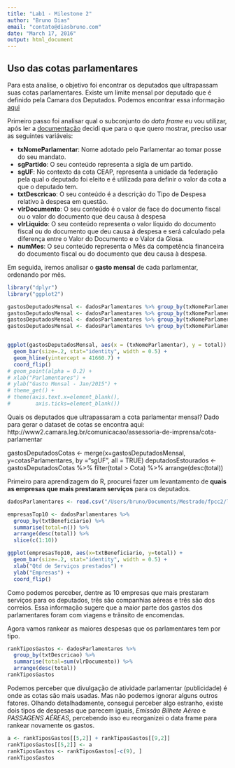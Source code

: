 ```yaml
---
title: "Lab1 - Milestone 2"
author: "Bruno Dias"
email: "contato@diasbruno.com"
date: "March 17, 2016"
output: html_document
---
```



Uso das cotas parlamentares
---------------------------------------------------------------------------------------------------
Para esta analise, o objetivo foi encontrar os deputados que ultrapassam suas cotas parlamentares. Existe um limite mensal por deputado que é definido pela Camara dos Deputados. Podemos encontrar essa informação [aqui](http://www2.camara.leg.br/comunicacao/assessoria-de-imprensa/cota-parlamentar)

Primeiro passo foi analisar qual o subconjunto do *data frame* eu vou utilizar, após ler a [documentação](http://www2.camara.leg.br/transparencia/cota-para-exercicio-da-atividade-parlamentar/explicacoes-sobre-o-formato-dos-arquivos-xml) decidi que para o que quero mostrar, preciso usar as seguintes variáveis: 

+ **txNomeParlamentar**: Nome adotado pelo Parlamentar ao tomar posse do seu mandato.
+ **sgPartido**:  O seu conteúdo representa a sigla de um partido.
+ **sgUF**: No contexto da cota CEAP, representa a unidade da federação pela qual o deputado foi eleito e é utilizada para definir o valor da cota a que o deputado tem.
+ **txtDescricao**: O seu conteúdo é a descrição do Tipo de Despesa relativo à despesa em questão.
+ **vlrDocumento**:  O seu conteúdo é o valor de face do documento fiscal ou o valor do documento que deu causa à despesa
+ **vlrLiquido**: O seu conteúdo representa o valor líquido do documento fiscal ou do documento que deu causa à despesa e será calculado pela diferença entre o Valor do Documento e o Valor da Glosa.
+ **numMes**:  O seu conteúdo representa o Mês da competência financeira do documento fiscal ou do documento que deu causa à despesa. 

Em seguida, iremos analisar o **gasto mensal** de cada parlamentar, ordenando por mês. 

```r
library("dplyr")
library("ggplot2")
```

```r
gastosDeputadosMensal <- dadosParlamentares %>% group_by(txNomeParlamentar, sgUF, numMes) %>% summarise(total=sum(vlrLiquido)) %>% arrange(desc(total)) %>% filter(sgUF=="PB", numMes==1)
gastosDeputadosMensal <- dadosParlamentares %>% group_by(txNomeParlamentar, sgUF, numMes) %>% summarise(total=sum(vlrLiquido)) %>% arrange(desc(total)) %>% filter(sgUF=="PB", numMes==2)
gastosDeputadosMensal <- dadosParlamentares %>% group_by(txNomeParlamentar, sgUF, numMes) %>% summarise(total=sum(vlrLiquido)) %>% arrange(desc(total)) %>% filter(sgUF=="PB", numMes==3)
gastosDeputadosMensal <- dadosParlamentares %>% group_by(txNomeParlamentar, sgUF, numMes) %>% summarise(total=sum(vlrLiquido)) %>% arrange(desc(total)) %>% filter(sgUF=="PB", numMes==4)


ggplot(gastosDeputadosMensal, aes(x = (txNomeParlamentar), y = total)) + 
  geom_bar(size=.2, stat="identity", width = 0.5) + 
  geom_hline(yintercept = 41660.7) +
  coord_flip()
# geom_point(alpha = 0.2) +
# xlab("Parlamentares") +
# ylab("Gasto Mensal - Jan/2015") + 
# theme_get() + 
# theme(axis.text.x=element_blank(),
#        axis.ticks=element_blank()) 
```

Quais os deputados que ultrapassaram a cota parlamentar mensal? 
Dado para gerar o dataset de cotas se encontra aqui: http://www2.camara.leg.br/comunicacao/assessoria-de-imprensa/cota-parlamentar

gastosDeputadosCotas <- merge(x=gastosDeputadosMensal, y=cotasParlamentares, by ="sgUF", all = TRUE)
deputadosEstourados <- gastosDeputadosCotas %>% filter(total > Cota) %>% arrange(desc(total))

Primeiro para aprendizagem do R, procurei fazer um levantamento de **quais as empresas que mais prestaram serviços** para os deputados. 

```r
dadosParlamentares <- read.csv("/Users/bruno/Documents/Mestrado/fpcc2/lab1/AnoAtual.csv")

empresasTop10 <- dadosParlamentares %>% 
  group_by(txtBeneficiario) %>% 
  summarise(total=n()) %>% 
  arrange(desc(total)) %>% 
  slice(c(1:10))

ggplot(empresasTop10, aes(x=txtBeneficiario, y=total)) + 
  geom_bar(size=.2, stat="identity", width = 0.5) + 
  xlab("Qtd de Serviços prestados") + 
  ylab("Empresas") + 
  coord_flip()
```

Como podemos perceber, dentre as 10 empresas que mais prestaram serviços para os deputados, três são companhias aéreas e três são dos correios. Essa informação sugere que a maior parte dos gastos dos parlamentares foram com viagens e trânsito de encomendas. 

Agora vamos rankear as maiores despesas que os parlamentares tem por tipo.  
``` r
rankTiposGastos <- dadosParlamentares %>% 
  group_by(txtDescricao) %>% 
  summarise(total=sum(vlrDocumento)) %>% 
  arrange(desc(total))
rankTiposGastos
```

Podemos perceber que divulgação de atividade parlamentar (publicidade) é onde as cotas são mais usadas. Mas não podemos ignorar alguns outros fatores. Olhando detalhadamente, consegui perceber algo estranho, existe dois tipos de despesas que parecem iguais,  *Emissão Bilhete Aéreo* e *PASSAGENS AÉREAS*, percebendo isso eu reorganizei o data frame para rankear novamente os gastos. 

```r
a <- rankTiposGastos[[5,2]] + rankTiposGastos[[9,2]]
rankTiposGastos[[5,2]] <- a
rankTiposGastos <- rankTiposGastos[-c(9), ]
rankTiposGastos
```


